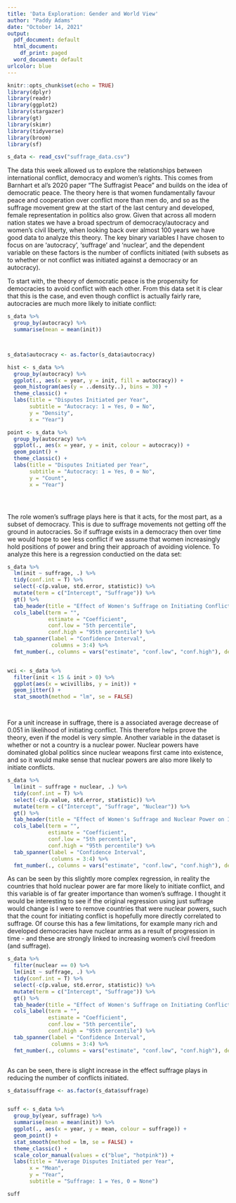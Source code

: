 ```yaml
---
title: 'Data Exploration: Gender and World View'
author: "Paddy Adams"
date: "October 14, 2021"
output:
  pdf_document: default
  html_document:
    df_print: paged
  word_document: default
urlcolor: blue
---
```


```r
knitr::opts_chunk$set(echo = TRUE)
library(dplyr)
library(readr)
library(ggplot2)
library(stargazer)
library(gt)
library(skimr)
library(tidyverse)
library(broom)
library(sf)


```



```r

s_data <- read_csv("suffrage_data.csv")

```



The data this week allowed us to explore the relationships between international conflict, democracy and women's rights. This comes from Barnhart et al’s 2020 paper "The Suffragist Peace" and builds on the idea of democratic peace. The theory here is that women fundamentally favour peace and cooperation over conflict more than men do, and so as the suffrage movement grew at the start of the last century and developed, female representation in politics also grow. Given that across all modern nation states we have a broad spectrum of democracy/autocracy and women's civil liberty, when looking back over almost 100 years we have good data to analyze this theory. The key binary variables I have chosen to focus on are 'autocracy', 'suffrage' and 'nuclear', and the dependent variable on these factors is the number of conflicts initiated (with subsets as to whether or not conflict was initiated against a democracy or an autocracy). 

To start with, the theory of democratic peace is the propensity for democracies to avoid conflict with each other. From this data set it is clear that this is the case, and even though conflict is actually fairly rare, autocracies are much more likely to initiate conflict:


```r


s_data %>% 
  group_by(autocracy) %>% 
  summarise(mean = mean(init)) 



s_data$autocracy <- as.factor(s_data$autocracy)

hist <- s_data %>% 
  group_by(autocracy) %>% 
  ggplot(., aes(x = year, y = init, fill = autocracy)) +
  geom_histogram(aes(y = ..density..), bins = 30) +
  theme_classic() +
  labs(title = "Disputes Initiated per Year",
       subtitle = "Autocracy: 1 = Yes, 0 = No",
       y = "Density",
       x = "Year")

point <- s_data %>% 
  group_by(autocracy) %>% 
  ggplot(., aes(x = year, y = init, colour = autocracy)) +
  geom_point() +
  theme_classic() +
  labs(title = "Disputes Initiated per Year",
       subtitle = "Autocracy: 1 = Yes, 0 = No",
       y = "Count",
       x = "Year")





```

The role women's suffrage plays here is that it acts, for the most part, as a subset of democracy. This is due to suffrage movements not getting off the ground in autocracies. So if suffrage exists in a democracy then over time we would hope to see less conflict if we assume that women increasingly hold positions of power and bring their approach of avoiding violence. To analyze this here is a regression conductied on the data set:


```r

s_data %>% 
  lm(init ~ suffrage, .) %>% 
  tidy(conf.int = T) %>% 
  select(-c(p.value, std.error, statistic)) %>% 
  mutate(term = c("Intercept", "Suffrage")) %>% 
  gt() %>% 
  tab_header(title = "Effect of Women's Suffrage on Initiating Conflict") %>% 
  cols_label(term = "",
             estimate = "Coefficient",
             conf.low = "5th percentile",
             conf.high = "95th percentile") %>%
  tab_spanner(label = "Confidence Interval",
              columns = 3:4) %>% 
  fmt_number(., columns = vars("estimate", "conf.low", "conf.high"), decimals = 3)


wci <- s_data %>% 
  filter(init < 15 & init > 0) %>% 
  ggplot(aes(x = wcivillibs, y = init)) +
  geom_jitter() +
  stat_smooth(method = "lm", se = FALSE)




```



For a unit increase in suffrage, there is a associated average decrease of 0.051 in likelihood of initiating conflict. This therefore helps prove the theory, even if the model is very simple. Another variable in the dataset is whether or not a country is a nuclear power. Nuclear powers have dominated global politics since nuclear weapons first came into existence, and so it would make sense that nuclear powers are also more likely to initiate conflicts. 

```r

s_data %>% 
  lm(init ~ suffrage + nuclear, .) %>% 
  tidy(conf.int = T) %>% 
  select(-c(p.value, std.error, statistic)) %>% 
  mutate(term = c("Intercept", "Suffrage", "Nuclear")) %>% 
  gt() %>% 
  tab_header(title = "Effect of Women's Suffrage and Nuclear Power on Initiating Conflict") %>% 
  cols_label(term = "",
             estimate = "Coefficient",
             conf.low = "5th percentile",
             conf.high = "95th percentile") %>%
  tab_spanner(label = "Confidence Interval",
              columns = 3:4) %>% 
  fmt_number(., columns = vars("estimate", "conf.low", "conf.high"), decimals = 3)

```


As can be seen by this slightly more complex regression, in reality the countries that hold nuclear power are far more likely to initiate conflict, and this variable is of far greater importance than women's suffrage. I thought it would be interesting to see if the original regression using just suffrage would change is I were to remove countries that were nuclear powers, such that the count for initiating conflict is hopefully more directly correlated to suffrage. Of course this has a few limitations, for example many rich and developed democracies have nuclear arms as a result of progression in time - and these are strongly linked to increasing women's civil freedom (and suffrage).


```r


s_data %>% 
  filter(nuclear == 0) %>% 
  lm(init ~ suffrage, .) %>% 
  tidy(conf.int = T) %>% 
  select(-c(p.value, std.error, statistic)) %>% 
  mutate(term = c("Intercept", "Suffrage")) %>% 
  gt() %>% 
  tab_header(title = "Effect of Women's Suffrage on Initiating Conflict") %>% 
  cols_label(term = "",
             estimate = "Coefficient",
             conf.low = "5th percentile",
             conf.high = "95th percentile") %>%
  tab_spanner(label = "Confidence Interval",
              columns = 3:4) %>% 
  fmt_number(., columns = vars("estimate", "conf.low", "conf.high"), decimals = 3)



```

As can be seen, there is slight increase in the effect suffrage plays in reducing the number of conflicts initiated. 






```r



s_data$suffrage <- as.factor(s_data$suffrage)


suff <- s_data %>% 
  group_by(year, suffrage) %>%  
  summarise(mean = mean(init)) %>% 
  ggplot(., aes(x = year, y = mean, colour = suffrage)) +
  geom_point() +
  stat_smooth(method = lm, se = FALSE) +
  theme_classic() +
  scale_color_manual(values = c("blue", "hotpink")) +
  labs(title = "Average Disputes Initiated per Year",
       x = "Mean",
       y = "Year",
       subtitle = "Suffrage: 1 = Yes, 0 = None")

suff
```







